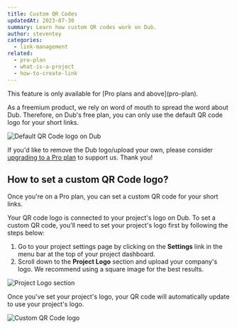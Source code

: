 ```yaml
---
title: Custom QR Codes
updatedAt: 2023-07-30
summary: Learn how custom QR codes work on Dub.
author: steventey
categories:
  - link-management
related:
  - pro-plan
  - what-is-a-project
  - how-to-create-link
---
```


<Note variant="success">
  This feature is only available for [Pro plans and above](pro-plan).
</Note>

As a freemium product, we rely on word of mouth to spread the word about Dub. Therefore, on Dub's free plan, you can only use the default QR code logo for your short links.

<Image
  alt="Default QR Code logo on Dub"
  src="https://d2vwwcvoksz7ty.cloudfront.net/help/free-plan-qrcode.png"
  width={986}
  height={654}
/>

If you'd like to remove the Dub logo/upload your own, please consider [upgrading to a Pro plan](pro-plan#how-to-upgrade-to-pro) to support us. Thank you!

## How to set a custom QR Code logo?

Once you're on a Pro plan, you can set a custom QR code for your short links.

Your QR code logo is connected to your project's logo on Dub. To set a custom QR code, you'll need to set your project's logo first by following the steps below:

1. Go to your project settings page by clicking on the **Settings** link in the menu bar at the top of your project dashboard.
2. Scroll down to the **Project Logo** section and upload your company's logo. We recommend using a square image for the best results.

<Image
  alt="Project Logo section"
  src="https://d2vwwcvoksz7ty.cloudfront.net/help/project-logo-section.png"
  width={966}
  height={358}
/>

Once you've set your project's logo, your QR code will automatically update to use your project's logo.

<Image
  alt="Custom QR Code logo"
  src="https://d2vwwcvoksz7ty.cloudfront.net/help/custom-qrcode.png"
  width={759}
  height={541}
/>
